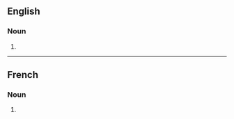 ==English==

===Noun===
{{head|en|noun form}}

# {{plural of|en|absorbance}}

----

==French==

===Noun===
{{head|fr|noun form|g=f}}

# {{plural of|fr|absorbance}}